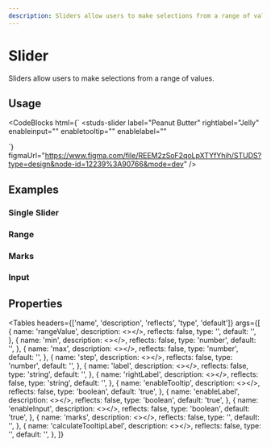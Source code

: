 ```yaml
---
description: Sliders allow users to make selections from a range of values.
---
```


# Slider

<HeaderComponent
  htmlTag="studs-slider"
  jsxTag="StudsSlider"
  version="Since 2.0"
  status="Draft"
  urlGithub="inputs/slider.ts"
  urlStrbook="studs-inputs-slider--docs"
/>

Sliders allow users to make selections from a range of values.

## Usage

<ResizerFeatures>
  <studs-slider
    label="Peanut Butter"
    rightlabel="Jelly"
    enableinput=""
    enabletooltip=""
    enablelabel=""
  ></studs-slider>
</ResizerFeatures>

<CodeBlocks
  html={`
<studs-slider
  label="Peanut Butter"
  rightlabel="Jelly"
  enableinput=""
  enabletooltip=""
  enablelabel=""
></studs-slider>
  `}
  figmaUrl="https://www.figma.com/file/REEM2zSoF2qoLpXTYfYhih/STUDS?type=design&node-id=12239%3A90766&mode=dev"
/>

## Examples

### Single Slider

<ResizerFeatures>
  <studs-slider
    min="0"
    max="100"
    step="1"
    enableinput="true"
    marks="[
      { value: 0, label: '0°' },
      { value: 25, label: '25' },
      { value: 50, label: '50' },
      { value: 75, label: '75' },
      { value: 100, label: '100°' },
    ]"
  ></studs-slider>
</ResizerFeatures>

### Range

<ResizerFeatures>
  <studs-slider></studs-slider>
</ResizerFeatures>

### Marks

<ResizerFeatures>
  <studs-slider
    range="[0, 50]"
    marks="[
      { value: 0, label: '0°' },
      { value: 25, label: '25' },
      { value: 50, label: '50' },
      { value: 75, label: '75' },
      { value: 100, label: '100°' },
    ]"
    min="0"
    max="100"
    step="1"
  ></studs-slider>
</ResizerFeatures>

### Input

<ResizerFeatures>
  <studs-slider
    range="[0, 50]"
    enableinput="true"
    min="0"
    max="100"
    step="1"
  ></studs-slider>
</ResizerFeatures>

## Properties

<Tables
  headers={['name', 'description', 'reflects', 'type', 'default']}
  args={[
    {
      name: 'rangeValue',
      description: <></>,
      reflects: false,
      type: '',
      default: '',
    },
    {
      name: 'min',
      description: <></>,
      reflects: false,
      type: 'number',
      default: '',
    },
    {
      name: 'max',
      description: <></>,
      reflects: false,
      type: 'number',
      default: '',
    },
    {
      name: 'step',
      description: <></>,
      reflects: false,
      type: 'number',
      default: '',
    },
    {
      name: 'label',
      description: <></>,
      reflects: false,
      type: 'string',
      default: '',
    },
    {
      name: 'rightLabel',
      description: <></>,
      reflects: false,
      type: 'string',
      default: '',
    },
    {
      name: 'enableTooltip',
      description: <></>,
      reflects: false,
      type: 'boolean',
      default: 'true',
    },
    {
      name: 'enableLabel',
      description: <></>,
      reflects: false,
      type: 'boolean',
      default: 'true',
    },
    {
      name: 'enableInput',
      description: <></>,
      reflects: false,
      type: 'boolean',
      default: 'true',
    },
    {
      name: 'marks',
      description: <></>,
      reflects: false,
      type: '',
      default: '',
    },
    {
      name: 'calculateTooltipLabel',
      description: <></>,
      reflects: false,
      type: '',
      default: '',
    },
  ]}
></Tables>
